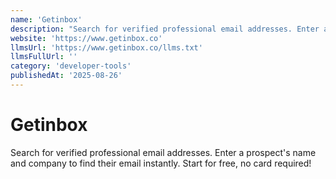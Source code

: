 ```yaml
---
name: 'Getinbox'
description: "Search for verified professional email addresses. Enter a prospect''s name and company to find their email instantly. Start for free, no card required!"
website: 'https://www.getinbox.co'
llmsUrl: 'https://www.getinbox.co/llms.txt'
llmsFullUrl: ''
category: 'developer-tools'
publishedAt: '2025-08-26'
---
```


# Getinbox

Search for verified professional email addresses. Enter a prospect's name and company to find their email instantly. Start for free, no card required!
